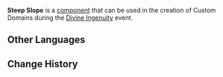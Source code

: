 {{Component Infobox
|id          = 2004
|image       = Item Steep Slope.png
|load        = 1
|description = Used to make landforms. Climbable.
|placement   = Free
|category    = Terrain
|size        = 5 · 5 · 5
}}
'''Steep Slope''' is a [[component]] that can be used in the creation of Custom Domains during the [[Divine Ingenuity]] event.

==Other Languages==
{{Other Languages|default_hidden = 1
|en      = Steep Slope
|zhs     = 陡峭斜坡
|zhs_rm  = Dǒuqiào Xiépō
|zht     = 陡峭斜坡
|zht_rm  = Dǒuqiào Xiépō
|ja      = 急斜面坂
|ja_rm   = Kyuushamen Saka
|ko      = 가파른 경사
|ko_rm   = Gapareun Gyeongsa
|es      = Pendiente escarpada
|fr      = Pente raide
|ru      = Крутой склон
|th      = ทางลาดชัน
|th_rm   = 
|vi      = Vách Nghiêng Thẳng Đứng
|de      = Steiler Abhang
|id      = Lereng Curam
|pt      = Ladeira Íngreme
}}

==Change History==
{{Change History|2.5}}